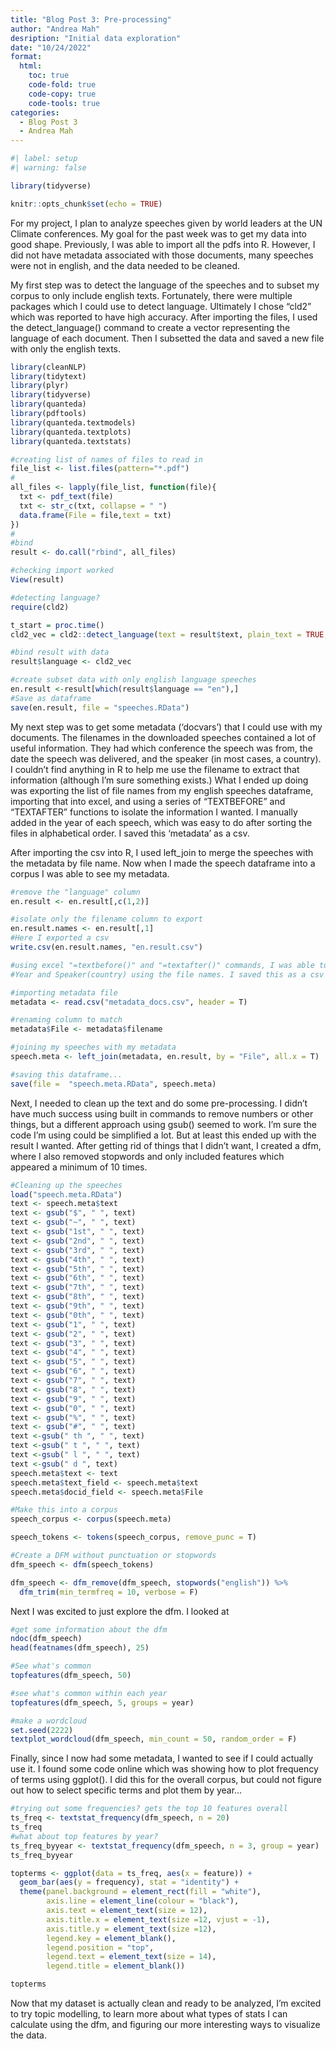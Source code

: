 ```yaml
---
title: "Blog Post 3: Pre-processing"
author: "Andrea Mah"
desription: "Initial data exploration"
date: "10/24/2022"
format:
  html:
    toc: true
    code-fold: true
    code-copy: true
    code-tools: true
categories:
  - Blog Post 3
  - Andrea Mah
---
```


```r
#| label: setup
#| warning: false

library(tidyverse)

knitr::opts_chunk$set(echo = TRUE)
```
For my project, I plan to analyze speeches given by world leaders at the UN Climate conferences. My goal for the past week was to get my data into good shape. Previously, I was able to import all the pdfs into R. However, I did not have metadata associated with those documents, many speeches were not in english, and the data needed to be cleaned.


My first step was to detect the language of the speeches and to subset my corpus to only include english texts. Fortunately, there were multiple packages which I could use to detect language. Ultimately I chose "cld2" which was reported to have high accuracy. After importing the files, I used the detect_language() command to create a vector representing the language of each document. Then I subsetted the data and saved a new file with only the english texts.


```r
library(cleanNLP)
library(tidytext)
library(plyr)
library(tidyverse)
library(quanteda)
library(pdftools)
library(quanteda.textmodels)
library(quanteda.textplots)
library(quanteda.textstats)

#creating list of names of files to read in
file_list <- list.files(pattern="*.pdf")
#
all_files <- lapply(file_list, function(file){
  txt <- pdf_text(file)
  txt <- str_c(txt, collapse = " ")
  data.frame(File = file,text = txt)
})
#
#bind
result <- do.call("rbind", all_files)

#checking import worked
View(result)

#detecting language? 
require(cld2)

t_start = proc.time()
cld2_vec = cld2::detect_language(text = result$text, plain_text = TRUE, lang_code = TRUE)

#bind result with data
result$language <- cld2_vec

#create subset data with only english language speeches
en.result <-result[which(result$language == "en"),]
#Save as dataframe
save(en.result, file = "speeches.RData")

```


My next step was to get some metadata ('docvars') that I could use with my documents. The filenames in the downloaded speeches contained a lot of useful information. They had which conference the speech was from, the date the speech was delivered, and the speaker (in most cases, a country). I couldn't find anything in R to help me use the filename to extract that information (although I'm sure something exists.) What I ended up doing was exporting the list of file names from my english speeches dataframe, importing that into excel, and using a series of "TEXTBEFORE" and "TEXTAFTER" functions to isolate the information I wanted. I manually added in the year of each speech, which was easy to do after sorting the files in alphabetical order. I saved this 'metadata' as a csv. 

After importing the csv into R, I used left_join to merge the speeches with the metadata by file name. Now when I made the speech dataframe into a corpus I was able to see my metadata. 

```r

#remove the "language" column
en.result <- en.result[,c(1,2)]

#isolate only the filename column to export
en.result.names <- en.result[,1]
#Here I exported a csv
write.csv(en.result.names, "en.result.csv")

#using excel "=textbefore()" and "=textafter()" commands, I was able to isolate
#Year and Speaker(country) using the file names. I saved this as a csv to import as my corpus metadata.

#importing metadata file
metadata <- read.csv("metadata_docs.csv", header = T)

#renaming column to match
metadata$File <- metadata$filename

#joining my speeches with my metadata
speech.meta <- left_join(metadata, en.result, by = "File", all.x = T)

#saving this dataframe...
save(file =  "speech.meta.RData", speech.meta)

```

Next, I needed to clean up the text and do some pre-processing. I didn't have much success using built in commands to remove numbers or other things, but a different approach using gsub() seemed to work. I'm sure the code I'm using could be simplified a lot. But at least this ended up with the result I wanted. After getting rid of things that I didn't want, I created a dfm, where I also removed stopwords and only included features which appeared a minimum of 10 times.

```r
#Cleaning up the speeches
load("speech.meta.RData")
text <- speech.meta$text
text <- gsub("$", " ", text)
text <- gsub("~", " ", text)
text <- gsub("1st", " ", text)
text <- gsub("2nd", " ", text)
text <- gsub("3rd", " ", text)
text <- gsub("4th", " ", text)
text <- gsub("5th", " ", text)
text <- gsub("6th", " ", text)
text <- gsub("7th", " ", text)
text <- gsub("8th", " ", text)
text <- gsub("9th", " ", text)
text <- gsub("0th", " ", text)
text <- gsub("1", " ", text)
text <- gsub("2", " ", text)
text <- gsub("3", " ", text)
text <- gsub("4", " ", text)
text <- gsub("5", " ", text)
text <- gsub("6", " ", text)
text <- gsub("7", " ", text)
text <- gsub("8", " ", text)
text <- gsub("9", " ", text)
text <- gsub("0", " ", text)
text <- gsub("%", " ", text)
text <- gsub("#", " ", text)
text <-gsub(" th ", " ", text)
text <-gsub(" t ", " ", text)
text <-gsub(" l ", " ", text)
text <-gsub(" d ", text)
speech.meta$text <- text
speech.meta$text_field <- speech.meta$text
speech.meta$docid_field <- speech.meta$File

#Make this into a corpus
speech_corpus <- corpus(speech.meta)

speech_tokens <- tokens(speech_corpus, remove_punc = T)

#Create a DFM without punctuation or stopwords
dfm_speech <- dfm(speech_tokens)

dfm_speech <- dfm_remove(dfm_speech, stopwords("english")) %>%
  dfm_trim(min_termfreq = 10, verbose = F)

```

Next I was excited to just explore the dfm. I looked at
```r
#get some information about the dfm
ndoc(dfm_speech)
head(featnames(dfm_speech), 25)

#See what's common
topfeatures(dfm_speech, 50)

#see what's common within each year
topfeatures(dfm_speech, 5, groups = year)

#make a wordcloud 
set.seed(2222)
textplot_wordcloud(dfm_speech, min_count = 50, random_order = F)
```


Finally, since I now had some metadata, I wanted to see if I could actually use it. I found some code online which was showing how to plot frequency of terms using ggplot(). I did this for the overall corpus, but could not figure out how to select specific terms and plot them by year... 

```r


#trying out some frequencies? gets the top 10 features overall
ts_freq <- textstat_frequency(dfm_speech, n = 20)
ts_freq
#what about top features by year? 
ts_freq_byyear <- textstat_frequency(dfm_speech, n = 3, group = year)
ts_freq_byyear

topterms <- ggplot(data = ts_freq, aes(x = feature)) +
  geom_bar(aes(y = frequency), stat = "identity") +
  theme(panel.background = element_rect(fill = "white"), 
        axis.line = element_line(colour = "black"),
        axis.text = element_text(size = 12),
        axis.title.x = element_text(size =12, vjust = -1),
        axis.title.y = element_text(size =12),
        legend.key = element_blank(),
        legend.position = "top",
        legend.text = element_text(size = 14),
        legend.title = element_blank())

topterms
```

Now that my dataset is actually clean and ready to be analyzed, I'm excited to try topic modelling, to learn more about what types of stats I can calculate using the dfm, and figuring our more interesting ways to visualize the data. 


